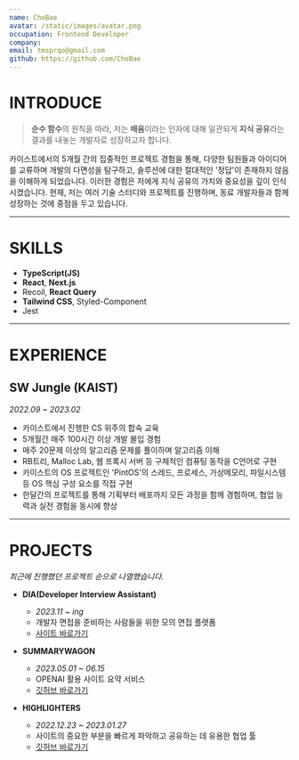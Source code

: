 ```yaml
---
name: ChoBae
avatar: /static/images/avatar.png
occupation: Frontend Developer
company:
email: tmsprqo@gmail.com
github: https://github.com/ChoBae
---
```


# INTRODUCE

> **순수 함수**의 원칙을 따라, 저는 **배움**이라는 인자에 대해 일관되게 **지식 공유**라는 결과를 내놓는 개발자로 성장하고자 합니다.

카이스트에서의 5개월 간의 집중적인 프로젝트 경험을 통해, 다양한 팀원들과 아이디어를 교류하며 개발의 다면성을 탐구하고, 솔루션에 대한 절대적인 '정답'이 존재하지 않음을 이해하게 되었습니다.
이러한 경험은 저에게 지식 공유의 가치와 중요성을 깊이 인식시켰습니다.
현재, 저는 여러 기술 스터디와 프로젝트를 진행하며, 동료 개발자들과 함께 성장하는 것에 중점을 두고 있습니다.

---

# SKILLS

- **TypeScript(JS)**
- **React**, **Next.js**
- Recoil, **React Query**
- **Tailwind CSS**, Styled-Component
- Jest

---

# EXPERIENCE

## SW Jungle (KAIST)

_2022.09 ~ 2023.02_

- 카이스트에서 진행한 CS 위주의 합숙 교육
- 5개월간 매주 100시간 이상 개발 몰입 경험
- 매주 20문제 이상의 알고리즘 문제를 풀이하며 알고리즘 이해
- RB트리, Malloc Lab, 웹 프록시 서버 등 구체적인 컴퓨팅 동작을 C언어로 구현
- 카이스트의 OS 프로젝트인 'PintOS'의 스레드, 프로세스, 가상메모리, 파일시스템 등 OS 핵심 구성 요소를 직접 구현
- 한달간의 프로젝트를 통해 기획부터 배포까지 모든 과정을 함께 경험하며, 협업 능력과 실전 경험을 동시에 향상

---

# PROJECTS

_최근에 진행했던 프로젝트 순으로 나열했습니다._

- **DIA(Developer Interview Assistant)**  

  - _2023.11 ~ ing_
  - 개발자 면접을 준비하는 사람들을 위한 모의 면접 플랫폼
  - [사이트 바로가기](https://d-i-a.run/)

- **SUMMARYWAGON**

  - _2023.05.01 ~ 06.15_
  - OPENAI 활용 사이트 요약 서비스
  - [깃허브 바로가기](https://github.com/SummaryWagon/SummaryWagon)

- **HIGHLIGHTERS**

  - _2022.12.23 ~ 2023.01.27_
  - 사이트의 중요한 부분을 빠르게 파악하고 공유하는 데 유용한 협업 툴
  - [깃허브 바로가기](https://github.com/SY-Highlighters/Highlighters/tree/develop)
